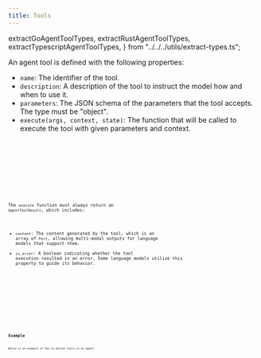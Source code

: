 ```yaml
---
title: Tools
---
```

  extractGoAgentToolTypes,
  extractRustAgentToolTypes,
  extractTypescriptAgentToolTypes,
} from "../../../utils/extract-types.ts";

An agent tool is defined with the following properties:

- `name`: The identifier of the tool.
- `description`: A description of the tool to instruct the model how and when to use it.
- `parameters`: The JSON schema of the parameters that the tool accepts. The type must be "object".
- `execute(args, context, state)`: The function that will be called to execute the tool with given parameters and context.

<Tabs>
  <TabItem label="TypeScript">
    <Code
      code={extractTypescriptAgentToolTypes(["AgentTool"])}
      lang="typescript"
      title="types.ts"
    />
  </TabItem>
  <TabItem label="Rust">
    <Code
      code={extractRustAgentToolTypes(["AgentTool"])}
      lang="rust"
      title="types.rs"
    />
  </TabItem>
  <TabItem label="Go">
    <Code
      code={extractGoAgentToolTypes(["AgentTool"])}
      lang="go"
      title="types.go"
    />
  </TabItem>
</Tabs>

The `execute` function must always return an `AgentToolResult`, which includes:

- `content`: The content generated by the tool, which is an array of `Part`, allowing multi-modal outputs for language models that support them.
- `is_error`: A boolean indicating whether the tool execution resulted in an error. Some language models utilize this property to guide its behavior.

<Tabs>
  <TabItem label="TypeScript">
    <Code
      code={extractTypescriptAgentToolTypes(["AgentToolResult"])}
      lang="typescript"
      title="types.ts"
    />
  </TabItem>
  <TabItem label="Rust">
    <Code
      code={extractRustAgentToolTypes(["AgentToolResult"])}
      lang="rust"
      title="types.rs"
    />
  </TabItem>
  <TabItem label="Go">
    <Code
      code={extractGoAgentToolTypes(["AgentToolResult"])}
      lang="go"
      title="types.go"
    />
  </TabItem>
</Tabs>

## Example

Below is an example of how to define tools in an agent:

<Tabs>
  <TabItem label="TypeScript">
    <Code code={jsToolsExample} lang="typescript" title="tools.ts" />
  </TabItem>
  <TabItem label="Rust">
    <Code code={rustToolsExample} lang="rust" title="tools.rs" />
  </TabItem>
  <TabItem label="Go">
    <Code code={goToolsExample} lang="go" title="main.go" />
  </TabItem>
</Tabs>